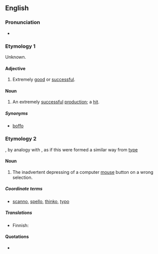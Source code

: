 ==English==

===Pronunciation===
* {{rhymes|ɪkəʊ|lang=en}}

===Etymology 1===
Unknown.

====Adjective====
{{en-adj}}

# {{context|dated|entertainment|lang=en}} Extremely [[good]] or [[successful]].

====Noun====
{{en-noun}}

# {{context|dated|entertainment|lang=en}} An extremely [[successful]] [[production]]; a [[hit]].

=====Synonyms=====
* [[boffo]]

===Etymology 2===
{{suffix|click|o|lang=en}}, by analogy with {{term|typo}}, as if this were formed a similar way from [[type]]

====Noun====
{{en-noun}}

# {{context|Internet|computing|slang|neologism|lang=en}} The inadvertent depressing of a computer [[mouse]] button on a wrong selection.

=====Coordinate terms=====
* [[scanno]], [[spello]], [[thinko]], [[typo]]

=====Translations=====
{{trans-top|error in clicking the mouse}}
* Finnish: {{t|fi|virheklikkaus}}
{{trans-mid}}
{{trans-bottom}}

====Quotations====
* {{seeCites}}